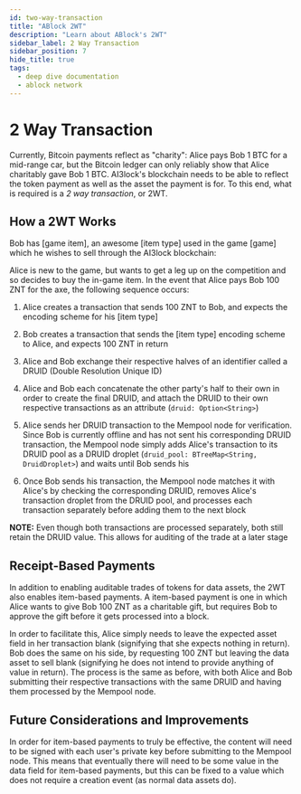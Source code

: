```yaml
---
id: two-way-transaction
title: "ABlock 2WT"
description: "Learn about ABlock's 2WT"
sidebar_label: 2 Way Transaction
sidebar_position: 7
hide_title: true
tags:
  - deep dive documentation
  - ablock network
---
```


# 2 Way Transaction

Currently, Bitcoin payments reflect as "charity": Alice pays Bob 1 BTC for a mid-range car, but the Bitcoin ledger can only reliably show that Alice charitably gave Bob 1 BTC. AI3lock's blockchain needs to be able to reflect the token payment as well as the asset the payment is for. To this end, what is required is a *2 way transaction*, or 2WT. 

## How a 2WT Works

Bob has [game item], an awesome [item type] used in the game [game] which he wishes to sell through the AI3lock blockchain:

Alice is new to the game, but wants to get a leg up on the competition and so decides to buy the in-game item. In the event that Alice pays Bob 100 ZNT for the axe, the following sequence occurs:

1. Alice creates a transaction that sends 100 ZNT to Bob, and expects the encoding scheme for his [item type]

2. Bob creates a transaction that sends the [item type] encoding scheme to Alice, and expects 100 ZNT in return

3. Alice and Bob exchange their respective halves of an identifier called a DRUID (Double Resolution Unique ID)

4. Alice and Bob each concatenate the other party's half to their own in order to create the final DRUID, and attach the DRUID to their own respective transactions as an attribute (`druid: Option<String>`)

5. Alice sends her DRUID transaction to the Mempool node for verification. Since Bob is currently offline and has not sent his corresponding DRUID transaction, the Mempool node simply adds Alice's transaction to its DRUID pool as a DRUID droplet (`druid_pool: BTreeMap<String, DruidDroplet>`) and waits until Bob sends his

6. Once Bob sends his transaction, the Mempool node matches it with Alice's by checking the corresponding DRUID, removes Alice's transaction droplet from the DRUID pool, and processes each transaction separately before adding them to the next block

**NOTE:** Even though both transactions are processed separately, both still retain the DRUID value. This allows for auditing of the trade at a later stage

## Receipt-Based Payments

In addition to enabling auditable trades of tokens for data assets, the 2WT also enables item-based payments. A item-based payment is one in which Alice wants to give Bob 100 ZNT as a charitable gift, but requires Bob to approve the gift before it gets processed into a block.

In order to facilitate this, Alice simply needs to leave the expected asset field in her transaction blank (signifying that she expects nothing in return). Bob does the same on his side, by requesting 100 ZNT but leaving the data asset to sell blank (signifying he does not intend to provide anything of value in return). The process is the same as before, with both Alice and Bob submitting their respective transactions with the same DRUID and having them processed by the Mempool node.

## Future Considerations and Improvements

In order for item-based payments to truly be effective, the content will need to be signed with each user's private key before submitting to the Mempool node. This means that eventually there will need to be some value in the data field for item-based payments, but this can be fixed to a value which does not require a creation event (as normal data assets do).
